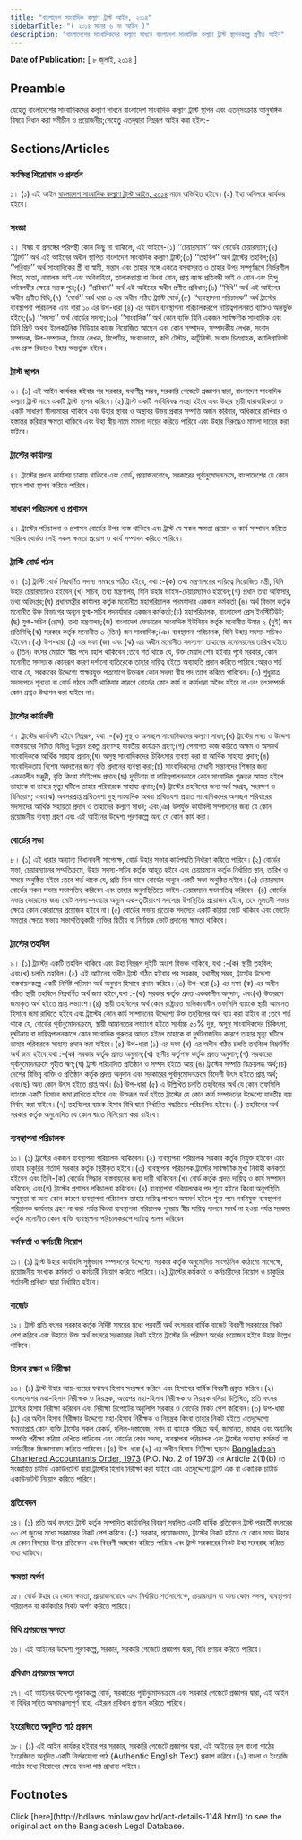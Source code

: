 ```yaml
---
title: "বাংলাদেশ সাংবাদিক কল্যাণ ট্রাস্ট আইন, ২০১৪"
sidebarTitle: "( ২০১৪ সনের ৬ নং আইন )"
description: "বাংলাদেশের সাংবাদিকদের কল্যাণ সাধনে বাংলাদেশ সাংবাদিক কল্যাণ ট্রাস্ট স্থাপনকল্পে প্রণীত আইন"
---
```


**Date of Publication:** [ ৮ জুলাই, ২০১৪ ]

## Preamble

যেহেতু বাংলাদেশের সাংবাদিকদের কল্যাণ সাধনে বাংলাদেশ সাংবাদিক কল্যাণ ট্রাস্ট স্থাপন এবং এতদ্‌সংক্রান্ত আনুষঙ্গিক বিষয়ে বিধান করা সমীচীন ও প্রয়োজনীয়;সেহেতু এতদ্‌দ্বারা নিম্নরূপ আইন করা হইল:-

## Sections/Articles

### সংক্ষিপ্ত শিরোনাম ও প্রবর্তন

১। (১) এই আইন [বাংলাদেশ সাংবাদিক কল্যাণ ট্রাস্ট আইন, ২০১৪](/act-1148.html "বাংলাদেশ সাংবাদিক কল্যাণ ট্রাস্ট আইন, ২০১৪") নামে অভিহিত হইবে।(২) ইহা অবিলম্বে কার্যকর হইবে।

### সংজ্ঞা

২। বিষয় বা প্রসঙ্গের পরিপন্থী কোন কিছু না থাকিলে, এই আইনে-(১) ‘‘চেয়ারম্যান’’ অর্থ বোর্ডের চেয়ারম্যান;(২) ‘‘ট্রাস্ট’’ অর্থ এই আইনের অধীন স্থাপিত বাংলাদেশ সাংবাদিক কল্যাণ ট্রাস্ট;(৩) ‘‘তহবিল’’ অর্থ ট্রাস্টের তহবিল;(৪) ‘‘পরিবার’’ অর্থ সাংবাদিকের স্ত্রী বা স্বামী, সন্তান এবং তাহার সঙ্গে একত্রে বসবাসরত ও তাহার উপর সম্পূর্ণরূপে নির্ভরশীল পিতা, মাতা, নাবালক ভাই এবং অবিবাহিতা, তালাকপ্রাপ্তা বা বিধবা বোন, প্রাপ্ত বয়স্ক প্রতিবন্ধী ভাই ও বোন এবং হিন্দু ধর্মাবলম্বীর ক্ষেত্রে দত্তক পুত্র;(৫) ‘‘প্রবিধান’’ অর্থ এই আইনের অধীন প্রণীত প্রবিধান;(৬) ‘‘বিধি’’ অর্থ এই আইনের অধীন প্রণীত বিধি;(৭) ‘‘বোর্ড’’ অর্থ ধারা ৬ এর অধীন গঠিত ট্রাস্টি বোর্ড;(৮) ‘‘ব্যবস্থাপনা পরিচালক’’ অর্থ ট্রাস্টের ব্যবস্থাপনা পরিচালক এবং ধারা ১০ এর উপ-ধারা (৪) এর অধীন ব্যবস্থাপনা পরিচালকরূপে দায়িত্বপালনরত ব্যক্তিও অন্তর্ভুক্ত হইবে;(৯) ‘‘সদস্য’’ অর্থ বোর্ডের সদস্য;(১০) ‘‘সাংবাদিক’’ অর্থ কোন ব্যক্তি যিনি একজন সার্বক্ষণিক সাংবাদিক এবং যিনি প্রিন্ট অথবা ইলেকট্রনিক মিডিয়ার কাজে নিয়োজিত আছেন এবং কোন সম্পাদক, সম্পাদকীয় লেখক, সংবাদ সম্পাদক, উপ-সম্পাদক, ফিচার লেখক, রিপোর্টার, সংবাদদাতা, কপি টেস্টার, কার্টুনিস্ট, সংবাদ চিত্রগ্রাহক, ক্যালিগ্রাফিস্ট এবং প্রুফ রিডারও ইহার অন্তর্ভুক্ত হইবে।

### ট্রাস্ট স্থাপন

৩। (১) এই আইন কার্যকর হইবার পর সরকার, যথাশীঘ্র সম্ভব, সরকারি গেজেটে প্রজ্ঞাপন দ্বারা, বাংলাদেশ সাংবাদিক কল্যাণ ট্রাস্ট নামে একটি ট্রাস্ট স্থাপন করিবে।(২) ট্রাস্ট একটি সংবিধিবদ্ধ সংস্থা হইবে এবং উহার স্থায়ী ধারাবাহিকতা ও একটি সাধারণ সীলমোহর থাকিবে এবং উহার স্থাবর ও অস্থাবর উভয় প্রকার সম্পত্তি অর্জন করিবার, অধিকারে রাখিবার ও হস্তান্তর করিবার ক্ষমতা থাকিবে এবং উহা স্বীয় নামে মামলা দায়ের করিতে পারিবে এবং উহার বিরুদ্ধেও মামলা দায়ের করা যাইবে।

### ট্রাস্টের কার্যালয়

৪। ট্রাস্টের প্রধান কার্যালয় ঢাকায় থাকিবে এবং বোর্ড, প্রয়োজনবোধে, সরকারের পূর্বানুমোদনক্রমে, বাংলাদেশের যে কোন স্থানে শাখা স্থাপন করিতে পারিবে।

### সাধারণ পরিচালনা ও প্রশাসন

৫। ট্রাস্টের পরিচালনা ও প্রশাসন বোর্ডের উপর ন্যস্ত থাকিবে এবং ট্রাস্ট যে সকল ক্ষমতা প্রয়োগ ও কার্য সম্পাদন করিতে পারিবে বোর্ডও সেই সকল ক্ষমতা প্রয়োগ ও কার্য সম্পাদন করিতে পারিবে।

### ট্রাস্টি বোর্ড গঠন

৬। (১) ট্রাস্টি বোর্ড নিম্নবর্ণিত সদস্য সমন্বয়ে গঠিত হইবে, যথা :-(ক) তথ্য মন্ত্রণালয়ের দায়িত্বে নিয়োজিত মন্ত্রী, যিনি উহার চেয়ারম্যানও হইবেন;(খ) সচিব, তথ্য মন্ত্রণালয়, যিনি উহার ভাইস-চেয়ারম্যানও হইবেন;(গ) প্রধান তথ্য অফিসার, তথ্য অধিদপ্তর;(ঘ) প্রধানমন্ত্রীর কার্যালয় কর্তৃক মনোনীত মহাপরিচালক পদমর্যাদার একজন কর্মকর্তা;(ঙ) অর্থ বিভাগ কর্তৃক মনোনীত উক্ত বিভাগের অন্যূন যুগ্ম-সচিব পদমর্যাদার একজন কর্মকর্তা;(চ) মহাপরিচালক, বাংলাদেশ প্রেস ইনস্টিটিউট;(ছ) যুগ্ম-সচিব (প্রেস), তথ্য মন্ত্রণালয়;(জ) বাংলাদেশ ফেডারেল সাংবাদিক ইউনিয়ন কর্তৃক মনোনীত উহার ২ (দুই) জন প্রতিনিধি;(ঝ) সরকার কর্তৃক মনোনীত ৩ (তিন) জন সাংবাদিক;(ঞ) ব্যবস্থাপনা পরিচালক, যিনি উহার সদস্য-সচিবও হইবেন।(২) উপ-ধারা (১) এর দফা (জ) এবং (ঝ) এর অধীন মনোনীত সদস্যগণ তাহাদের মনোনয়নের তারিখ হইতে ৩ (তিন) বৎসর মেয়াদে স্বীয় পদে বহাল থাকিবেন :তবে শর্ত থাকে যে, উক্ত মেয়াদ শেষ হইবার পূর্বে সরকার, কোন মনোনীত সদস্যকে কোনরূপ কারণ দর্শানো ব্যতিরেকে তাহার দায়িত্ব হইতে অব্যাহতি প্রদান করিতে পারিবে :আরও শর্ত থাকে যে, সরকারের উদ্দেশ্যে স্বাক্ষরযুক্ত পত্রযোগে উক্তরূপ কোন সদস্য স্বীয় পদ ত্যাগ করিতে পারিবেন।(৩) শুধুমাত্র সদস্যপদে শূন্যতা বা বোর্ড গঠনে ত্রুটি থাকিবার কারণে বোর্ডের কোন কার্য বা কার্যধারা অবৈধ হইবে না এবং তৎসম্পর্কে কোন প্রশ্নও উত্থাপন করা যাইবে না।

### ট্রাস্টের কার্যাবলী

৭। ট্রাস্টের কার্যাবলী হইবে নিম্নরূপ, যথা :-(ক) দুস্থ ও অসচ্ছল সাংবাদিকদের কল্যাণ সাধন;(খ) ট্রাস্টের লক্ষ্য ও উদ্দেশ্য বাস্তবায়নের নিমিত্ত বিভিন্ন উন্নয়ন প্রকল্প গ্রহণসহ যাবতীয় কার্যক্রম গ্রহণ;(গ) পেশাগত কাজ করিতে অক্ষম ও অসমর্থ সাংবাদিককে আর্থিক সাহায্য প্রদান;(ঘ) অসুস্থ সাংবাদিকদের চিকিৎসার ব্যবস্থা করা বা আর্থিক সাহায্য প্রদান;(ঙ) সাংবাদিকতায় বিশেষ অবদানের জন্য বৃত্তি প্রদানের ব্যবস্থা করা;(চ) সাংবাদিকদের মেধাবী সন্তানদের শিক্ষার জন্য এককালীন মঞ্জুরী, বৃত্তি কিংবা স্টাইপেন্ড প্রদান;(ছ) দুর্ঘটনায় বা দায়িত্বপালনকালে কোন সাংবাদিক গুরুতর আহত হইলে তাহাকে বা তাহার মৃত্যু ঘটিলে তাহার পরিবারকে সাহায্য প্রদান;(জ) ট্রাস্টের তহবিলের জন্য অর্থ সংগ্রহ, সংরক্ষণ ও বিনিয়োগ; এবং(ঝ) অবসরপ্রাপ্ত প্রথিতযশা দুস্থ সাংবাদিক অথবা প্রথিতযশা প্রয়াত সাংবাদিকদের অসচ্ছল পরিবারের সদস্যদের আর্থিক সহায়তা প্রদান ও তাহাদের কল্যাণ সাধন; এবং(ঞ) উপর্যুক্ত কার্যাবলী সম্পাদনের জন্য যে কোন প্রয়োজনীয় ব্যবস্থা গ্রহণ এবং এই আইনের উদ্দেশ্য পূরণকল্পে অন্য যে কোন কার্য করা।

### বোর্ডের সভা

৮। (১) এই ধারার অন্যান্য বিধানাবলী সাপেক্ষে, বোর্ড উহার সভার কার্যপদ্ধতি নির্ধারণ করিতে পারিবে।(২) বোর্ডের সভা, চেয়ারম্যানের সম্মতিক্রমে, উহার সদস্য-সচিব কর্তৃক আহূত হইবে এবং চেয়ারম্যান কর্তৃক নির্ধারিত স্থান, তারিখ ও সময়ে অনুষ্ঠিত হইবে :তবে শর্ত থাকে যে, প্রতি তিন মাসে বোর্ডের অন্যূন একটি সভা অনুষ্ঠিত হইবে।(৩) চেয়ারম্যান বোর্ডের সকল সভায় সভাপতিত্ব করিবেন এবং তাহার অনুপস্থিতিতে ভাইস-চেয়ারম্যান সভাপতিত্ব করিবেন।(৪) বোর্ডের সভার কোরামের জন্য মোট সদস্য-সংখ্যার অন্যূন এক-তৃতীয়াংশ সদস্যের উপস্থিতির প্রয়োজন হইবে, তবে মূলতবী সভার ক্ষেত্রে কোন কোরামের প্রয়োজন হইবে না।(৫) বোর্ডের সভায় প্রত্যেক সদস্যের একটি করিয়া ভোট থাকিবে এবং ভোটের সমতার ক্ষেত্রে সভায় সভাপতিত্বকারী ব্যক্তির দ্বিতীয় বা নির্ণায়ক ভোট প্রদানের ক্ষমতা থাকিবে।

### ট্রাস্টের তহবিল

৯। (১) ট্রাস্টের একটি তহবিল থাকিবে এবং উহা নিম্নরূপ দুইটি অংশে বিভক্ত থাকিবে, যথা :-(ক) স্থায়ী তহবিল; এবং(খ) চলতি তহবিল।(২) এই আইনের অধীন ট্রাস্ট গঠিত হইবার পর সরকার, যথাশীঘ্র সম্ভব, ট্রাস্টের উদ্দেশ্য বাস্তবায়নকল্পে একটি নির্দিষ্ট পরিমাণ অর্থ অনুদান হিসাবে প্রদান করিবে।(৩) উপ-ধারা (১) এর দফা (ক) এর অধীন গঠিত স্থায়ী তহবিলে নিম্নবর্ণিত অর্থ জমা হইবে,যথা :-(ক) সরকার কর্তৃক প্রদত্ত এককালীন অনুদান; এবং(খ) উক্তরূপে জমাকৃত অর্থ হইতে প্রাপ্ত লভ্যাংশ।(৪) স্থায়ী তহবিলের অর্থ কোন রাষ্ট্রায়ত্ত মালিকানাধীন তফসিলি ব্যাংকে স্থায়ী আমানত হিসাবে জমা রাখিতে হইবে এবং ট্রাস্টের কোন কার্য সম্পাদনের উদ্দেশ্যে উক্ত তহবিলের অর্থ ব্যয় করা যাইবে না :তবে শর্ত থাকে যে, বোর্ডের পূর্বানুমোদনক্রমে, স্থায়ী আমানতের লভ্যাংশ হইতে সর্বোচ্চ ৫০% দুস্থ, অসুস্থ সাংবাদিকদের চিকিৎসা, দুর্ঘটনায় বা দায়িত্বপালনকালে কোন সাংবাদিক গুরুতর আহত হইলে তাহাকে বা দুর্ঘটনাজনিত কারণে তাহার মৃত্যু ঘটিলে তাহার পরিবারকে সাহায্য প্রদান করা যাইবে।(৫) উপ-ধারা (১) এর দফা (খ) এর অধীন গঠিত চলতি তহবিলে নিম্নবর্ণিত অর্থ জমা হইবে,যথা :-(ক) সরকার কর্তৃক প্রদত্ত অনুদান;(খ) স্থানীয় কর্তৃপক্ষ কর্তৃক প্রদত্ত অনুদান;(গ) সরকারের পূর্বানুমোদনক্রমে গৃহীত ঋণ;(ঘ) ট্রাস্ট পরিচালিত প্রতিষ্ঠান ও সম্পদ হইতে আয়;(ঙ) ট্রাস্টের সম্পত্তি বিক্রয়লব্ধ অর্থ;(চ) দেশের বিভিন্ন ব্যক্তি ও প্রতিষ্ঠান কর্তৃক প্রদত্ত অনুদান এবং সরকারের পূর্বানুমোদনক্রমে বিদেশী উৎস হইতে প্রাপ্ত অর্থ; এবং(ছ) অন্য কোন উৎস হইতে প্রাপ্ত অর্থ।(৬) উপ-ধারা (৫) এ উল্লিখিত চলতি তহবিলের অর্থ যে কোন তফসিলি ব্যাংকে একটি হিসাবে জমা রাখিতে হইবে এবং উক্তরূপ অর্থ হইতে ট্রাস্টের যে কোন কার্য সম্পাদনের উদ্দেশ্যে যাবতীয় ব্যয় নির্বাহ করা যাইবে।(৭) তহবিলের ব্যাংক হিসাব বিধি দ্বারা নির্ধারিত পদ্ধতিতে পরিচালিত হইবে।(৮) তহবিলের অর্থ সরকার কর্তৃক অনুমোদিত যে কোন খাতে বিনিয়োগ করা যাইবে।

### ব্যবস্থাপনা পরিচালক

১০। (১) ট্রাস্টের একজন ব্যবস্থাপনা পরিচালক থাকিবেন।(২) ব্যবস্থাপনা পরিচালক সরকার কর্তৃক নিযুক্ত হইবেন এবং তাহার চাকুরির শর্তাদি সরকার কর্তৃক স্থিরীকৃত হইবে।(৩) ব্যবস্থাপনা পরিচালক ট্রাস্টের সার্বক্ষণিক মুখ্য নির্বাহী কর্মকর্তা হইবেন এবং তিনি-(ক) বোর্ডের সিদ্ধান্ত বাস্তবায়নের জন্য দায়ী থাকিবেন;(খ) বোর্ড কর্তৃক প্রদত্ত দায়িত্ব ও কার্য সম্পাদন করিবেন; এবং(গ) ট্রাস্টের প্রশাসন পরিচালনা করিবেন।(৪) ব্যবস্থাপনা পরিচালকের পদ শূন্য হইলে কিংবা অনুপস্থিতি, অসুস্থতা বা অন্য কোন কারণে ব্যবস্থাপনা পরিচালক তাহার দায়িত্ব পালনে অসমর্থ হইলে শূন্য পদে নবনিযুক্ত ব্যবস্থাপনা পরিচালক কার্যভার গ্রহণ না করা পর্যন্ত কিংবা ব্যবস্থাপনা পরিচালক পুনরায় স্বীয় দায়িত্ব পালনে সমর্থ না হওয়া পর্যন্ত সরকার কর্তৃক মনোনীত কোন ব্যক্তি ব্যবস্থাপনা পরিচালকরূপে দায়িত্ব পালন করিবেন।

### কর্মকর্তা ও কর্মচারী নিয়োগ

১১। (১) ট্রাস্ট উহার কার্যাবলি সুষ্ঠুভাবে সম্পাদনের উদ্দেশ্যে, সরকার কর্তৃক অনুমোদিত সাংগঠনিক কাঠামো সাপেক্ষে, প্রয়োজনীয় সংখ্যক কর্মকর্তা ও কর্মচারী নিয়োগ করিতে পারিবে।(২) ট্রাস্টের কর্মকর্তা ও কর্মচারীদের নিয়োগ ও চাকুরির শর্তাবলী প্রবিধান দ্বারা নির্ধারিত হইবে।

### বাজেট

১২। ট্রাস্ট প্রতি বৎসর সরকার কর্তৃক নির্দিষ্ট সময়ের মধ্যে পরবর্তী অর্থ বৎসরের বার্ষিক বাজেট বিবরণী সরকারের নিকট পেশ করিবে এবং উহাতে উক্ত অর্থ বৎসরে সরকারের নিকট হইতে ট্রাস্টের কি পরিমাণ অর্থের প্রয়োজন হইবে উহার উল্লেখ থাকিবে।

### হিসাব রক্ষণ ও নিরীক্ষা

১৩। (১) ট্রাস্ট উহার আয়-ব্যয়ের যথাযথ হিসাব সংরক্ষণ করিবে এবং হিসাবের বার্ষিক বিবরণী প্রস্তুত করিবে।(২) বাংলাদেশের মহা-হিসাব নিরীক্ষক ও নিয়ন্ত্রক, অতঃপর মহা-হিসাব নিরীক্ষক ও নিয়ন্ত্রক বলিয়া উল্লিখিত, প্রতি বৎসর ট্রাস্টের হিসাব নিরীক্ষা করিবেন এবং নিরীক্ষা রিপোর্টের অনুলিপি সরকার ও বোর্ডের নিকট পেশ করিবেন।(৩) উপ-ধারা (২) এর অধীন হিসাব নিরীক্ষার উদ্দেশ্যে মহা-হিসাব নিরীক্ষক ও নিয়ন্ত্রক কিংবা তাহার নিকট হইতে এতদুদ্দেশ্যে ক্ষমতাপ্রাপ্ত কোন ব্যক্তি ট্রাস্টের সকল রেকর্ড, দলিল-দস্তাবেজ, নগদ বা ব্যাংকে গচ্ছিত অর্থ, জামানত, ভাণ্ডার এবং অন্যবিধ সম্পত্তি পরীক্ষা করিয়া দেখিতে পারিবেন এবং বোর্ডের কোন সদস্য, ব্যবস্থাপনা পরিচালক এবং ট্রাস্টের অন্যান্য কর্মকর্তা বা কর্মচারীকে জিজ্ঞাসাবাদ করিতে পারিবেন।(৪) উপ-ধারা (২) এর অধীন হিসাব-নিরীক্ষা ছাড়াও [Bangladesh Chartered Accountants Order, 1973](/act-442.html "Bangladesh Chartered Accountants Order, 1973 ") (P.O. No. 2 of 1973) এর Article 2(1)(b) তে সংজ্ঞায়িত চার্টার্ড একাউনটেন্ট দ্বারা ট্রাস্টের হিসাব নিরীক্ষা করা যাইবে এবং এতদুদ্দেশ্যে ট্রাস্ট এক বা একাধিক চার্টার্ড একাউনটেন্ট নিয়োগ করিতে পারিবে।

### প্রতিবেদন

১৪। (১) প্রতি অর্থ বৎসরে ট্রাস্ট কর্তৃক সম্পাদিত কার্যাবলির বিবরণ সম্বলিত একটি বার্ষিক প্রতিবেদন ট্রাস্ট পরবর্তী বৎসরের ৩০ শে জুনের মধ্যে সরকারের নিকট পেশ করিবে।(২) সরকার, প্রয়োজনমত, ট্রাস্টের নিকট হইতে যে কোন সময় উহার যে কোন বিষয়ের উপর প্রতিবেদন এবং বিবরণী আহবান করিতে পারিবে এবং ট্রাস্ট সরকারের নিকট উহা সরবরাহ করিতে বাধ্য থাকিবে।

### ক্ষমতা অর্পণ

১৫। বোর্ড উহার যে কোন ক্ষমতা, প্রয়োজনবোধে এবং নির্ধারিত শর্তসাপেক্ষে, চেয়ারম্যান বা অন্য কোন সদস্য, ব্যবস্থাপনা পরিচালক বা কর্মকর্তার নিকট অর্পণ করিতে পারিবে।

### বিধি প্রণয়নের ক্ষমতা

১৬। এই আইনের উদ্দেশ্য পূরণকল্পে, সরকার, সরকারি গেজেটে প্রজ্ঞাপন দ্বারা, বিধি প্রণয়ন করিতে পারিবে।

### প্রবিধান প্রণয়নের ক্ষমতা

১৭। এই আইনের উদ্দেশ্য পূরণকল্পে বোর্ড, সরকারের পূর্বানুমোদনক্রমে এবং সরকারি গেজেটে প্রজ্ঞাপন দ্বারা, এই আইন বা বিধির সহিত অসামঞ্জস্যপূর্ণ নহে, এইরূপ প্রবিধান প্রণয়ন করিতে পারিবে।

### ইংরেজিতে অনূদিত পাঠ প্রকাশ

১৮। (১) এই আইন কার্যকর হইবার পর সরকার, সরকারি গেজেটে প্রজ্ঞাপন দ্বারা, এই আইনের মূল বাংলা পাঠের ইংরেজিতে অনূদিত একটি নির্ভরযোগ্য পাঠ (Authentic English Text) প্রকাশ করিবে।(২) বাংলা ও ইংরেজি পাঠের মধ্যে বিরোধের ক্ষেত্রে বাংলা পাঠ প্রাধান্য পাইবে।

## Footnotes

<Note>
  Click [here](http://bdlaws.minlaw.gov.bd/act-details-1148.html) to see the original act on the Bangladesh Legal Database.
</Note>

